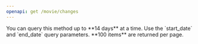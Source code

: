 ```yaml
---
openapi: get /movie/changes
---
```


<Note>
        You can query this method up to **14 days** at a time.  
        Use the `start_date` and `end_date` query parameters.  
        **100 items** are returned per page.
</Note>
